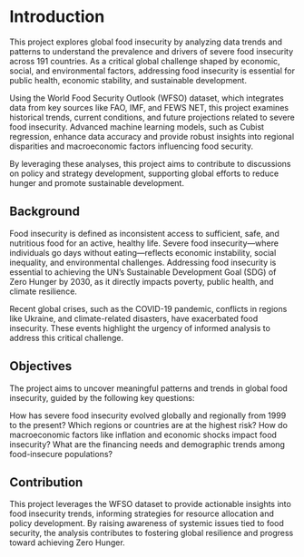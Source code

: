# Introduction
This project explores global food insecurity by analyzing data trends and patterns to understand the prevalence and drivers of severe food insecurity across 191 countries. As a critical global challenge shaped by economic, social, and environmental factors, addressing food insecurity is essential for public health, economic stability, and sustainable development.

Using the World Food Security Outlook (WFSO) dataset, which integrates data from key sources like FAO, IMF, and FEWS NET, this project examines historical trends, current conditions, and future projections related to severe food insecurity. Advanced machine learning models, such as Cubist regression, enhance data accuracy and provide robust insights into regional disparities and macroeconomic factors influencing food security.

By leveraging these analyses, this project aims to contribute to discussions on policy and strategy development, supporting global efforts to reduce hunger and promote sustainable development.

## Background
Food insecurity is defined as inconsistent access to sufficient, safe, and nutritious food for an active, healthy life. Severe food insecurity—where individuals go days without eating—reflects economic instability, social inequality, and environmental challenges. Addressing food insecurity is essential to achieving the UN’s Sustainable Development Goal (SDG) of Zero Hunger by 2030, as it directly impacts poverty, public health, and climate resilience.

Recent global crises, such as the COVID-19 pandemic, conflicts in regions like Ukraine, and climate-related disasters, have exacerbated food insecurity. These events highlight the urgency of informed analysis to address this critical challenge.

## Objectives
The project aims to uncover meaningful patterns and trends in global food insecurity, guided by the following key questions:

How has severe food insecurity evolved globally and regionally from 1999 to the present?
Which regions or countries are at the highest risk?
How do macroeconomic factors like inflation and economic shocks impact food insecurity?
What are the financing needs and demographic trends among food-insecure populations?

## Contribution
This project leverages the WFSO dataset to provide actionable insights into food insecurity trends, informing strategies for resource allocation and policy development. By raising awareness of systemic issues tied to food security, the analysis contributes to fostering global resilience and progress toward achieving Zero Hunger.

